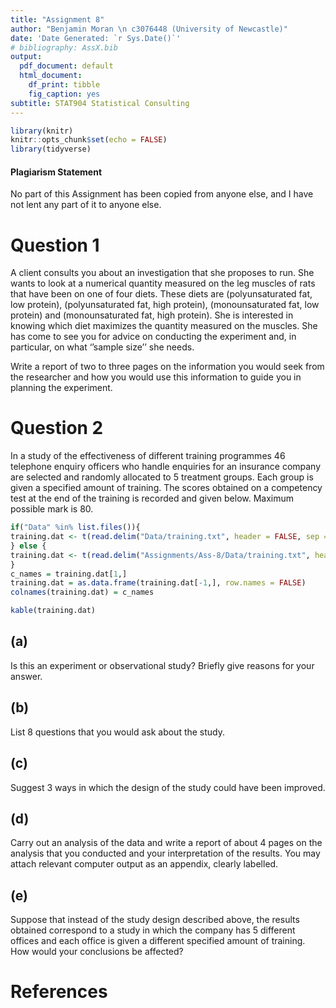 ```yaml
---
title: "Assignment 8"
author: "Benjamin Moran \n c3076448 (University of Newcastle)"
date: 'Date Generated: `r Sys.Date()`'
# bibliography: AssX.bib
output:
  pdf_document: default
  html_document:
    df_print: tibble
    fig_caption: yes
subtitle: STAT904 Statistical Consulting
---
```


```r
library(knitr)
knitr::opts_chunk$set(echo = FALSE)
library(tidyverse)
```

#### Plagiarism Statement 
No part of this Assignment has been copied from anyone else, and I have not lent any part of it to anyone else.

# Question 1
A client consults you about an investigation that she proposes to run. She wants to look at a numerical quantity measured on the leg muscles of rats that have been on one of four diets. These diets are (polyunsaturated fat, low protein), (polyunsaturated fat, high protein), (monounsaturated fat, low protein) and (monounsaturated fat, high protein). She is interested in knowing which diet maximizes the quantity measured on the muscles. She has come to see you for advice on conducting the experiment and, in particular, on what ''sample size'' she needs.

Write a report of two to three pages on the information you would seek from the researcher and how you would use this information to guide you in planning the experiment.

# Question 2
In a study of the effectiveness of different training programmes 46 telephone enquiry officers who handle enquiries for an insurance company are selected and randomly allocated to 5 treatment groups. Each group is given a specified amount of training. The scores obtained on a competency test at the end of the training is recorded and given below. Maximum possible mark is 80.

```r
if("Data" %in% list.files()){
training.dat <- t(read.delim("Data/training.txt", header = FALSE, sep = ","))
} else {
training.dat <- t(read.delim("Assignments/Ass-8/Data/training.txt", header = FALSE, sep = ","))
}
c_names = training.dat[1,]
training.dat = as.data.frame(training.dat[-1,], row.names = FALSE)
colnames(training.dat) = c_names

kable(training.dat)
```

## (a)
Is this an experiment or observational study? Briefly give reasons for your answer.

## (b)
List 8 questions that you would ask about the study.

## (c)
Suggest 3 ways in which the design of the study could have been improved.

## (d)
Carry out an analysis of the data and write a report of about 4 pages on the analysis that you conducted and your interpretation of the results. You may attach relevant computer output as an appendix, clearly labelled.

## (e)
Suppose that instead of the study design described above, the results obtained correspond to a study in which the company has 5 different offices and each office is given a different specified amount of training. How would your conclusions be affected?

# References
